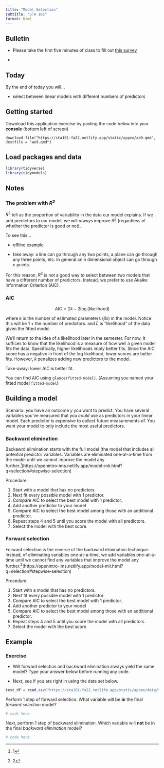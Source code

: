 ```yaml
---
title: "Model Selection"
subtitle: "STA 101"
format: html
---
```



## Bulletin

- Please take the first five minutes of class to fill out [this survey](https://duke.qualtrics.com/jfe/form/SV_0oIT7pdlmr1FKJM)

- 

## Today

By the end of today you will...

- select between linear models with different numbers of predictors

## Getting started

Download this application exercise by pasting the code below into your **console** (bottom left of screen)

```
download.file("https://sta101-fa22.netlify.app/static/appex/ae9.qmd",
destfile = "ae9.qmd")
```

## Load packages and data

```r
library(tidyverse)
library(tidymodels)
```

## Notes

### The problem with $R^2$

$R^2$ tell us the proportion of variability in the data our model explains. If we add predictors to our model, we will *always* improve $R^2$ (regardless of whether the predictor is good or not). 

To see this...

- offline example

- take away: a line can go through any two points, a plane can go through any three points, etc. In general an $n$ dimensional object can go through $n$ points.

For this reason, $R^2$ is not a good way to select between two models that have a different number of predictors. Instead, we prefer to use Akaike Information Criterion (AIC). 

### AIC 

$$
\text{AIC} = 2k - 2 \log (\text{likelihood})
$$

where $k$ is the number of estimated parameters ($\beta$s) in the model. Notice this will be 1 + the number of predictors. and $\hat{L}$ is "likelihood" of the data given the fitted model. 

We'll return to the idea of a likelihood later in the semester. For now, it suffices to know that the likelihood is a measure of how well a given model fits the data. Specifically, higher likelihoods imply better fits. Since the AIC score has a negative in front of the log likelihood, lower scores are better fits. However, $k$ penalizes adding new predictors to the model.

Take-away: lower AIC is better fit.

You can find AIC using `glance(fitted-model)`. (Assuming you named your fitted model `fitted-model`)

## Building a model

Scenario: you have an outcome $y$ you want to predict. You have several variables you've measured that you *could* use as predictors in your linear model. Each predictor is expensive to collect future measurements of. You want your model to only include the most useful predictors. 

### Backward elimination 

Backawrd elimination starts with the full model (the model that includes all potential predictor variables. Variables are eliminated one-at-a-time from the model until we cannot improve the model any further.^[1](https://openintro-ims.netlify.app/model-mlr.html?q=selection#stepwise-selection)

Procedure:

1. Start with a model that has no predictors.
2. Next fit every possible model with 1 predictor.
3. Compare AIC to select the best model with 1 predictor.
4. Add another predictor to your model
5. Compare AIC to select the best model among those with an additional predictor. 
6. Repeat steps 4 and 5 until you score the model with all predictors.
7. Select the model with the best score.


### Forward selection

Forward selection is the reverse of the backward elimination technique. Instead, of eliminating variables one-at-a-time, we add variables one-at-a-time until we cannot find any variables that improve the model any further.^[2](https://openintro-ims.netlify.app/model-mlr.html?q=selection#stepwise-selection)

Procedure:

1. Start with a model that has no predictors.
2. Next fit every possible model with 1 predictor.
3. Compare AIC to select the best model with 1 predictor.
4. Add another predictor to your model
5. Compare AIC to select the best model among those with an additional predictor. 
6. Repeat steps 4 and 5 until you score the model with all predictors.
7. Select the model with the best score.


## Example

### Exercise 

- Will forward selection and backward elimination always yield the same model? Type your answer below before running any code.

- Next, see if you are right in using the data set below.

```r
test_df = read_csv("https://sta101-fa22.netlify.app/static/appex/data/test_df.csv")
```

Perform 1 step of forward selection. What variable will be **in** the final *forward selection* model?

```r
# code here
```

Next, perform 1 step of backward elimination. Which variable will **not** be in the final *backward elimination* model?

```r
# code here
```


